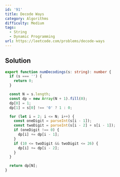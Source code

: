 ```yaml
---
id: '91'
title: Decode Ways
category: Algorithms
difficulty: Medium
tags:
  - String
  - Dynamic Programming
url: https://leetcode.com/problems/decode-ways
---
```


## Solution

```typescript showLineNumbers
export function numDecodings(s: string): number {
  if (s === '') {
    return 0;
  }

  const N = s.length;
  const dp = new Array(N + 1).fill(0);
  dp[0] = 1;
  dp[1] = s[0] !== '0' ? 1 : 0;

  for (let i = 2; i <= N; i++) {
    const oneDigit = parseInt(s[i - 1]);
    const twoDigit = parseInt(s[i - 2] + s[i - 1]);
    if (oneDigit !== 0) {
      dp[i] += dp[i - 1];
    }
    if (10 <= twoDigit && twoDigit <= 26) {
      dp[i] += dp[i - 2];
    }
  }

  return dp[N];
}
```
